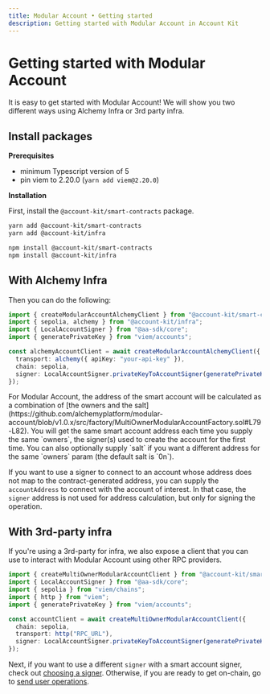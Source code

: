 ```yaml
---
title: Modular Account • Getting started
description: Getting started with Modular Account in Account Kit
---
```


# Getting started with Modular Account

It is easy to get started with Modular Account! We will show you two different ways using Alchemy Infra or 3rd party infra.

## Install packages

**Prerequisites**

- minimum Typescript version of 5
- pin viem to 2.20.0 (`yarn add viem@2.20.0`)

**Installation**

First, install the `@account-kit/smart-contracts` package.

<CodeBlocks>

```bash yarn
yarn add @account-kit/smart-contracts
yarn add @account-kit/infra
```

```bash npm
npm install @account-kit/smart-contracts
npm install @account-kit/infra
```

</CodeBlocks>

## With Alchemy Infra

Then you can do the following:

```ts twoslash
import { createModularAccountAlchemyClient } from "@account-kit/smart-contracts";
import { sepolia, alchemy } from "@account-kit/infra";
import { LocalAccountSigner } from "@aa-sdk/core";
import { generatePrivateKey } from "viem/accounts";

const alchemyAccountClient = await createModularAccountAlchemyClient({
  transport: alchemy({ apiKey: "your-api-key" }),
  chain: sepolia,
  signer: LocalAccountSigner.privateKeyToAccountSigner(generatePrivateKey()),
});
```

<Tip title="Address calculation">
  For Modular Account, the address of the smart account will be calculated as a combination of [the owners and the salt](https://github.com/alchemyplatform/modular-account/blob/v1.0.x/src/factory/MultiOwnerModularAccountFactory.sol#L79-L82). You will get the same smart account address each time you supply the same `owners`, the signer(s) used to create the account for the first time. You can also optionally supply `salt` if you want a different address for the same `owners` param (the default salt is `0n`).

If you want to use a signer to connect to an account whose address does not map to the contract-generated address, you can supply the `accountAddress` to connect with the account of interest. In that case, the `signer` address is not used for address calculation, but only for signing the operation.

</Tip>

## With 3rd-party infra

If you're using a 3rd-party for infra, we also expose a client that you can use to interact with Modular Account using other RPC providers.

```ts twoslash
import { createMultiOwnerModularAccountClient } from "@account-kit/smart-contracts";
import { LocalAccountSigner } from "@aa-sdk/core";
import { sepolia } from "viem/chains";
import { http } from "viem";
import { generatePrivateKey } from "viem/accounts";

const accountClient = await createMultiOwnerModularAccountClient({
  chain: sepolia,
  transport: http("RPC_URL"),
  signer: LocalAccountSigner.privateKeyToAccountSigner(generatePrivateKey()),
});
```

Next, if you want to use a different `signer` with a smart account signer, check out [choosing a signer](/signer/what-is-a-signer). Otherwise, if you are ready to get on-chain, go to [send user operations](/infra/send-user-operations).
